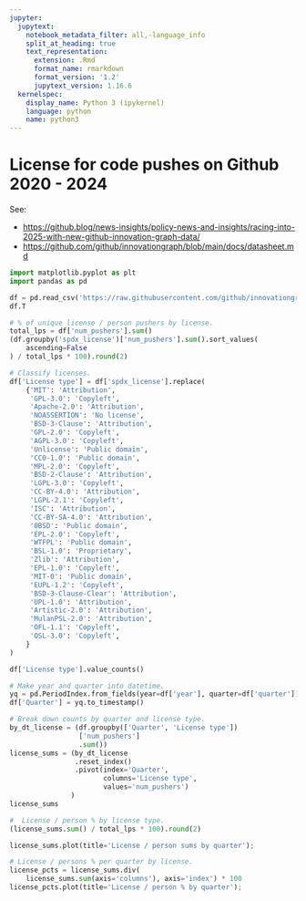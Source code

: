 ```yaml
---
jupyter:
  jupytext:
    notebook_metadata_filter: all,-language_info
    split_at_heading: true
    text_representation:
      extension: .Rmd
      format_name: rmarkdown
      format_version: '1.2'
      jupytext_version: 1.16.6
  kernelspec:
    display_name: Python 3 (ipykernel)
    language: python
    name: python3
---
```


# License for code pushes on Github 2020 - 2024


See:

* <https://github.blog/news-insights/policy-news-and-insights/racing-into-2025-with-new-github-innovation-graph-data/>
* <https://github.com/github/innovationgraph/blob/main/docs/datasheet.md>

```python
import matplotlib.pyplot as plt
import pandas as pd
```

```python
df = pd.read_csv('https://raw.githubusercontent.com/github/innovationgraph/refs/heads/main/data/licenses.csv')
df.T
```

```python
# % of unique license / person pushers by license.
total_lps = df['num_pushers'].sum() 
(df.groupby('spdx_license')['num_pushers'].sum().sort_values(
    ascending=False
) / total_lps * 100).round(2)
```

```python
# Classify licenses.
df['License type'] = df['spdx_license'].replace(
    {'MIT': 'Attribution',
     'GPL-3.0': 'Copyleft',
     'Apache-2.0': 'Attribution',
     'NOASSERTION': 'No license',
     'BSD-3-Clause': 'Attribution',
     'GPL-2.0': 'Copyleft',
     'AGPL-3.0': 'Copyleft',
     'Unlicense': 'Public domain',
     'CC0-1.0': 'Public domain',
     'MPL-2.0': 'Copyleft',
     'BSD-2-Clause': 'Attribution',
     'LGPL-3.0': 'Copyleft',
     'CC-BY-4.0': 'Attribution',
     'LGPL-2.1': 'Copyleft',
     'ISC': 'Attribution',
     'CC-BY-SA-4.0': 'Attribution',
     '0BSD': 'Public domain',
     'EPL-2.0': 'Copyleft',
     'WTFPL': 'Public domain',
     'BSL-1.0': 'Proprietary',
     'Zlib': 'Attribution',
     'EPL-1.0': 'Copyleft',
     'MIT-0': 'Public domain',
     'EUPL-1.2': 'Copyleft',
     'BSD-3-Clause-Clear': 'Attribution',
     'UPL-1.0': 'Attribution',
     'Artistic-2.0': 'Attribution',
     'MulanPSL-2.0': 'Attribution',
     'OFL-1.1': 'Copyleft',
     'OSL-3.0': 'Copyleft',
    }
)
```

```python
df['License type'].value_counts()
```

```python
# Make year and quarter into datetime.
yq = pd.PeriodIndex.from_fields(year=df['year'], quarter=df['quarter'])
df['Quarter'] = yq.to_timestamp()
```

```python
# Break down counts by quarter and license type.
by_dt_license = (df.groupby(['Quarter', 'License type'])
                 ['num_pushers']
                 .sum())
license_sums = (by_dt_license
                .reset_index()
                .pivot(index='Quarter',
                       columns='License type',
                       values='num_pushers')
               )
license_sums
```

```python
#  License / person % by license type.
(license_sums.sum() / total_lps * 100).round(2) 
```

```python
license_sums.plot(title='License / person sums by quarter');
```

```python
# License / persons % per quarter by license.
license_pcts = license_sums.div(
    license_sums.sum(axis='columns'), axis='index') * 100
license_pcts.plot(title='License / person % by quarter');
```
